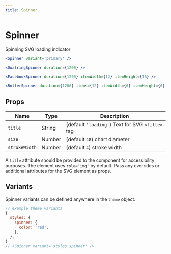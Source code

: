 ```yaml
---
title: Spinner
---
```


# Spinner

Spinning SVG loading indicator

```jsx live=true
<Spinner variant='primary' />
```

```jsx live=true
<DualringSpinner duration={1200} />
```

```jsx live=true
<FacebookSpinner duration={1200} itemWidth={12} itemHeight={16} />
```

```jsx live=true
<RollerSpinner duration={1200} items={12} itemWidth={6} itemHeight={6} />
```

## Props

Name | Type | Description
---|---|---
`title` | String | (default `'loading'`) Text for SVG `<title>` tag
`size` | Number | (default `48`) chart diameter
`strokeWidth` | Number | (default `4`) stroke width

A `title` attribute should be provided to the component for accessibility purposes.
The element uses `role='img'` by default.
Pass any overrides or additional attributes for the SVG element as props.

## Variants

Spinner variants can be defined anywhere in the `theme` object.

```js
// example theme variants
{
  styles: {
    spinner: {
      color: 'red',
    },
  },
}
// <Spinner variant='styles.spinner' />
```